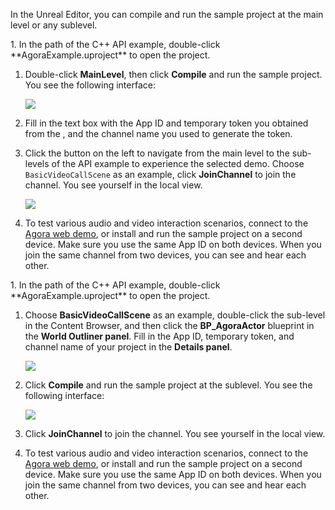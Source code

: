 
<PlatformWrapper platform="unreal">

In the Unreal Editor, you can compile and run the sample project at the main level or any sublevel.

<Tabs>
<TabItem value="Main level" label="Main Level">
1. In the path of the C++ API example, double-click **AgoraExample.uproject** to open the project.

1. Double-click **MainLevel**, then click **Compile** and run the sample project. You see the following interface:

    ![](/images/video-sdk/run-compile-unreal-tab-1-step-3.png)

1. Fill in the text box with the App ID and temporary token you obtained from the <Vg k="CONSOLE" />, and the channel name you used to generate the token.

1. Click the button on the left to navigate from the main level to the sub-levels of the API example to experience the selected demo. Choose `BasicVideoCallScene` as an example, click **JoinChannel** to join the channel. You see yourself in the local view.

    ![](/images/video-sdk/run-compile-unreal-tab-1-step-4.png)

1. To test various audio and video interaction scenarios, connect to the [Agora web demo](https://webdemo.agora.io/basicVideoCall/index.html), or install and run the sample project on a second device. Make sure you use the same App ID on both devices. When you join the same channel from two devices, you can see and hear each other.

</TabItem>
<TabItem value="sub level" label="Sub Level">
1. In the path of the C++ API example, double-click **AgoraExample.uproject** to open the project.

1. Choose **BasicVideoCallScene** as an example, double-click the sub-level in the Content Browser, and then click the  **BP_AgoraActor** blueprint in the **World Outliner panel**. Fill in the App ID, temporary token, and channel name of your project in the **Details panel**.

    ![](/images/video-sdk/run-compile-unreal-tab-2-step-2.png)

1. Click **Compile** and run the sample project at the sublevel. You see the following interface:

    ![](/images/video-sdk/run-compile-unreal-tab-2-step-4.png)

1. Click **JoinChannel** to join the channel. You see yourself in the local view.   

1. To test various audio and video interaction scenarios, connect to the [Agora web demo](https://webdemo.agora.io/basicVideoCall/index.html), or install and run the sample project on a second device. Make sure you use the same App ID on both devices. When you join the same channel from two devices, you can see and hear each other.

</TabItem>
</Tabs>
</PlatformWrapper>